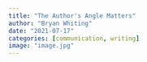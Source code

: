 ```yaml
---
title: "The Author's Angle Matters"
author: "Bryan Whiting"
date: "2021-07-17"
categories: [communication, writing]
image: "image.jpg"
---
```

